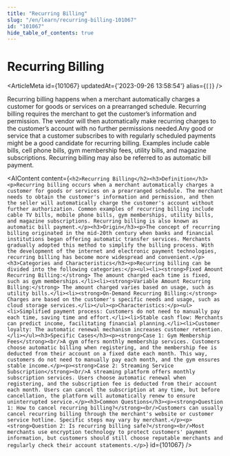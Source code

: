 ```yaml
---
title: "Recurring Billing"
slug: "/en/learn/recurring-billing-101067"
id: "101067"
hide_table_of_contents: true
---
```



# Recurring Billing

<ArticleMeta id={101067} updatedAt={'2023-09-26 13:58:54'} alias={`[]`} />
<div className='border-solid border-b border-t-0 my-4 border-[var(--ifm-color-gray-300)]' />

Recurring billing happens when a merchant automatically charges a customer for goods or services on a prearranged schedule. Recurring billing requires the merchant to get the customer’s information and permission. The vendor will then automatically make recurring charges to the customer’s account with no further permissions needed.Any good or service that a customer subscribes to with regularly scheduled payments might be a good candidate for recurring billing. Examples include cable bills, cell phone bills, gym membership fees, utility bills, and magazine subscriptions. Recurring billing may also be referred to as automatic bill payment.

<AIContent content={`<h2>Recurring Billing</h2><h3>Definition</h3><p>Recurring billing occurs when a merchant automatically charges a customer for goods or services on a prearranged schedule. The merchant needs to obtain the customer's information and permission, and then the seller will automatically charge the customer's account without further authorization. Common examples of recurring billing include cable TV bills, mobile phone bills, gym memberships, utility bills, and magazine subscriptions. Recurring billing is also known as automatic bill payment.</p><h3>Origin</h3><p>The concept of recurring billing originated in the mid-20th century when banks and financial institutions began offering automatic transfer services. Merchants gradually adopted this method to simplify the billing process. With the development of the internet and electronic payment technologies, recurring billing has become more widespread and convenient.</p><h3>Categories and Characteristics</h3><p>Recurring billing can be divided into the following categories:</p><ul><li><strong>Fixed Amount Recurring Billing:</strong> The amount charged each time is fixed, such as gym memberships.</li><li><strong>Variable Amount Recurring Billing:</strong> The amount charged varies based on usage, such as utility bills.</li><li><strong>On-Demand Recurring Billing:</strong> Charges are based on the customer's specific needs and usage, such as cloud storage services.</li></ul><p>Characteristics:</p><ul><li>Simplified payment process: Customers do not need to manually pay each time, saving time and effort.</li><li>Stable cash flow: Merchants can predict income, facilitating financial planning.</li><li>Customer loyalty: The automatic renewal mechanism increases customer retention.</li></ul><h3>Specific Cases</h3><p><strong>Case 1: Gym Membership Fees</strong><br/>A gym offers monthly membership services. Customers choose automatic billing when registering, and the membership fee is deducted from their account on a fixed date each month. This way, customers do not need to manually pay each month, and the gym ensures stable income.</p><p><strong>Case 2: Streaming Service Subscription</strong><br/>A streaming platform offers monthly subscription services. Users choose automatic renewal when registering, and the subscription fee is deducted from their account each month. Users can cancel the subscription at any time, but before cancellation, the platform will automatically renew to ensure uninterrupted service.</p><h3>Common Questions</h3><p><strong>Question 1: How to cancel recurring billing?</strong><br/>Customers can usually cancel recurring billing through the merchant's website or customer service hotline. Specific steps may vary by merchant.</p><p><strong>Question 2: Is recurring billing safe?</strong><br/>Most merchants use encryption technology to protect customers' payment information, but customers should still choose reputable merchants and regularly check their account statements.</p>`} id={101067} />
